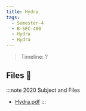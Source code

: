 ```yaml
---
title: Hydra
tags:
  - Semester-4
  - B-SEC-400
  - Hydra
  - Hydra
---
```

> Timeline: ?


## Files 📂

:::note 2020 Subject and Files
- [Hydra.pdf](https://github.com/Studio-17/Epitech-Subjects/raw/main/Semester-4/B-SEC-400/Hydra/Hydra/Hydra.pdf)
:::

